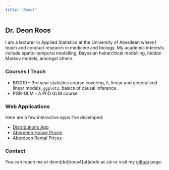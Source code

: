 ```yaml
---
title: "About"
---
```


## Dr. Deon Roos

I am a lecturer in Applied Statistics at the University of Aberdeen where I teach and conduct research in medicine and biology. My academic interests include spatio-temporal modelling, Bayesian heirarchical modelling, hidden Markov models, amongst others.

### Courses I Teach

-   BI3010 -- 3rd year statistics course covering, `R`, linear and generalised linear models, `ggplot2`, basics of causal inference.
-   PGR-GLM - A PhD GLM course

### Web Applications

Here are a few interactive apps I've developed:

-   [Distributions App](https://deonroos.shinyapps.io/Distributions/)
-   [Aberdeen House Prices](https://deonroos.shinyapps.io/Aberdeen_House_Prices/)
-   [Aberdeen Rental Prices](https://deonroos.shinyapps.io/BI3010_Rent/)

### Contact

You can reach me at deon\[dot\]roos4\[at\]abdn.ac.uk or visit my [github](https://github.com/DeonRoos/DeonRoos.github.io) page.
